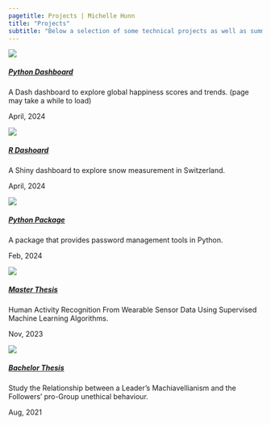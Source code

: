 ```yaml
---
pagetitle: Projects | Michelle Hunn
title: "Projects"
subtitle: "Below a selection of some technical projects as well as summaries of my Bachelor and Master Thesis."
---
```



:::::: {.card}
:::: {.card-image}
[![](/img/happiness.jpeg)](https://dsci-532-2024-3-world-happiness-tracker.onrender.com/)
::::

:::: {.card-content}
##### [Python Dashboard](https://dsci-532-2024-3-world-happiness-tracker.onrender.com/)
A Dash dashboard to explore global happiness scores and trends. (page may take a while to load)

:::{.card-date}
April, 2024
:::
::::
::::::




:::::: {.card}
:::: {.card-image}
[![](/img/snow.jpeg)](https://github.com/mishelly-h/Snow-Switzerland)
::::

:::: {.card-content}
##### [R Dashoard](https://github.com/mishelly-h/Snow-Switzerland)
A Shiny dashboard to explore snow measurement in Switzerland.

:::{.card-date}
April, 2024
:::
::::
::::::




:::::: {.card}
:::: {.card-image}
[![](/img/passwordler.jpg)](https://passwordler.readthedocs.io/en/latest/?badge=latest)
::::

:::: {.card-content}
##### [Python Package](https://passwordler.readthedocs.io/en/latest/?badge=latest)
A package that provides password management tools in Python.

:::{.card-date}
Feb, 2024
:::
::::
::::::




:::::: {.card}
:::: {.card-image}
[![](/img/master.jpg)](thesis/master_thesis.qmd)
::::

:::: {.card-content}
##### [Master Thesis](thesis/master_thesis.qmd)
Human Activity Recognition From Wearable Sensor Data Using Supervised Machine Learning Algorithms.

:::{.card-date}
Nov, 2023
:::
::::
::::::




:::::: {.card}
:::: {.card-image}
[![](/img/bachelor.jpg)](thesis/bachelor_thesis.qmd)
::::

:::: {.card-content}
##### [Bachelor Thesis](thesis/bachelor_thesis.qmd)
Study the Relationship between a Leader’s Machiavellianism and the Followers’ pro-Group unethical behaviour.

:::{.card-date}
Aug, 2021
:::
::::
::::::